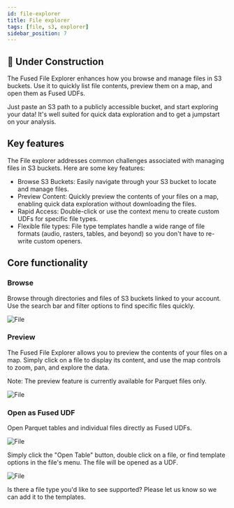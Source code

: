 ```yaml
---
id: file-explorer
title: File explorer
tags: [file, s3, explorer]
sidebar_position: 7
---
```



## <Tag color="#D1E550" fontColor="#141414" >🚧 Under Construction</Tag>


The Fused File Explorer enhances how you browse and manage files in S3 buckets. Use it to quickly list file contents, preview them on a map, and open them as Fused UDFs.

Just paste an S3 path to a publicly accessible bucket, and start exploring your data! It's well suited for quick data exploration and to get a jumpstart on your analysis. 


## Key features

The File explorer addresses common challenges associated with managing files in S3 buckets. Here are some key features:

- Browse S3 Buckets: Easily navigate through your S3 bucket to locate and manage files.
- Preview Content: Quickly preview the contents of your files on a map, enabling quick data exploration without downloading the files.
- Rapid Access: Double-click or use the context menu to create custom UDFs for specific file types. 
- Flexible file types: File type templates handle a wide range of file formats (audio, rasters, tables, and beyond) so you don't have to re-write custom openers.

## Core functionality

### Browse

Browse through directories and files of S3 buckets linked to your account. Use the search bar and filter options to find specific files quickly.


<div style={{textAlign: 'center'}}>
<img src={ImgFe2} alt="File" style={{width: 600}} />
</div>


### Preview

The Fused File Explorer allows you to preview the contents of your files on a map. Simply click on a file to display its content, and use the map controls to zoom, pan, and explore the data.

Note: The preview feature is currently available for Parquet files only.


<div style={{textAlign: 'center'}}>
<img src={ImgFe1} alt="File" style={{width: 600}} />
</div>

### Open as Fused UDF

Open Parquet tables and individual files directly as Fused UDFs. 


<div style={{textAlign: 'center'}}>
<img src={ImgFee} alt="File" style={{width: 600}} />
</div>

Simply click the "Open Table" button, double click on a file, or find template options in the file's menu. The file will be opened as a UDF. 


<div style={{textAlign: 'center'}}>
<img src={ImgFe3} alt="File" style={{width: 200}} />
</div>

Is there a file type you'd like to see supported? Please let us know so we can add it to the templates.

